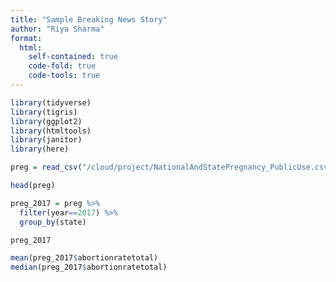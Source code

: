 ```yaml
---
title: "Sample Breaking News Story"
author: "Riya Sharma"
format:
  html:
    self-contained: true
    code-fold: true
    code-tools: true
---
```


```r

library(tidyverse)
library(tigris)
library(ggplot2)
library(htmltools)
library(janitor)
library(here)

```

```r

preg = read_csv("/cloud/project/NationalAndStatePregnancy_PublicUse.csv")

head(preg)

preg_2017 = preg %>% 
  filter(year==2017) %>%
  group_by(state)

preg_2017

```

```r

mean(preg_2017$abortionratetotal)
median(preg_2017$abortionratetotal)



```





